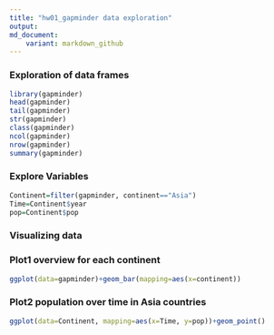 ```yaml
---
title: "hw01_gapminder data exploration"
output: 
md_document:
    variant: markdown_github
---
```


### Exploration of data frames

```r
library(gapminder)
head(gapminder)
tail(gapminder)
str(gapminder)
class(gapminder)
ncol(gapminder)
nrow(gapminder)
summary(gapminder)
```
### Explore Variables
```r
Continent=filter(gapminder, continent=="Asia")
Time=Continent$year
pop=Continent$pop

```

### Visualizing data
### Plot1 overview for each continent
```r
ggplot(data=gapminder)+geom_bar(mapping=aes(x=continent))
```

### Plot2 population over time in Asia countries
```r
ggplot(data=Continent, mapping=aes(x=Time, y=pop))+geom_point()
```